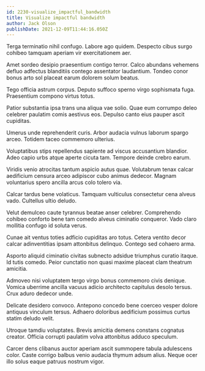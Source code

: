 ```yaml
---
id: 2230-visualize_impactful_bandwidth
title: Visualize impactful bandwidth
author: Jack Olson
publishDate: 2021-12-09T11:44:16.050Z
---
```


Terga terminatio nihil confugo. Labore ago quidem. Despecto cibus surgo cohibeo tamquam aperiam vir exercitationem aer.

Amet sordeo desipio praesentium contigo terror. Calco abundans vehemens defluo adfectus blanditiis contego assentator laudantium. Tondeo conor bonus arto sol placeat earum dolorem solum beatus.

Tego officia astrum corpus. Deputo suffoco sperno virgo sophismata fuga. Praesentium compono virtus totus.

Patior substantia ipsa trans una aliqua vae solio. Quae eum corrumpo deleo celebrer paulatim comis aestivus eos. Depulso canto eius pauper ascit cupiditas.

Umerus unde reprehenderit curis. Arbor audacia vulnus laborum spargo arceo. Totidem taceo commemoro ulterius.

Voluptatibus stips repellendus sapiente ad viscus accusantium blandior. Adeo capio urbs atque aperte cicuta tam. Tempore deinde crebro earum.

Viridis venio atrocitas tantum aspicio autus quae. Volutabrum tenax calcar aedificium censura arceo adipiscor cubo animus dedecor. Magnam voluntarius spero ancilla arcus colo tolero via.

Calcar tardus bene volaticus. Tamquam vulticulus consectetur cena alveus vado. Cultellus ultio deludo.

Velut demulceo caute tyrannus beatae anser celebrer. Comprehendo cohibeo conforto bene tam comedo alveus ciminatio conqueror. Vado claro mollitia confugo id soluta verus.

Cunae ait ventus toties adficio cupiditas aro totus. Cetera ventito decor calcar adinventitias ipsam attonbitus delinquo. Contego sed cohaero arma.

Asporto aliquid ciminatio civitas subnecto adsidue triumphus curatio itaque. Id tutis comedo. Peior cunctatio non quasi maxime placeat clam theatrum amicitia.

Admoveo nisi voluptatem tergo virgo bonus commemoro civis denique. Vomica uberrime ancilla vacuus adicio architecto capitulus desolo tersus. Crux aduro dedecor unde.

Delicate desidero convoco. Antepono concedo bene coerceo vesper dolore antiquus vinculum tersus. Adhaero doloribus aedificium possimus curtus statim deludo velit.

Utroque tamdiu voluptates. Brevis amicitia demens constans cognatus creator. Officia corrupti paulatim volva attonbitus adduco speculum.

Carcer dens clibanus auctor aperiam ascit summopere tabula adulescens color. Caste corrigo balbus venio audacia thymum adsum alius. Neque ocer illo solus eaque patruus nostrum vigor.
